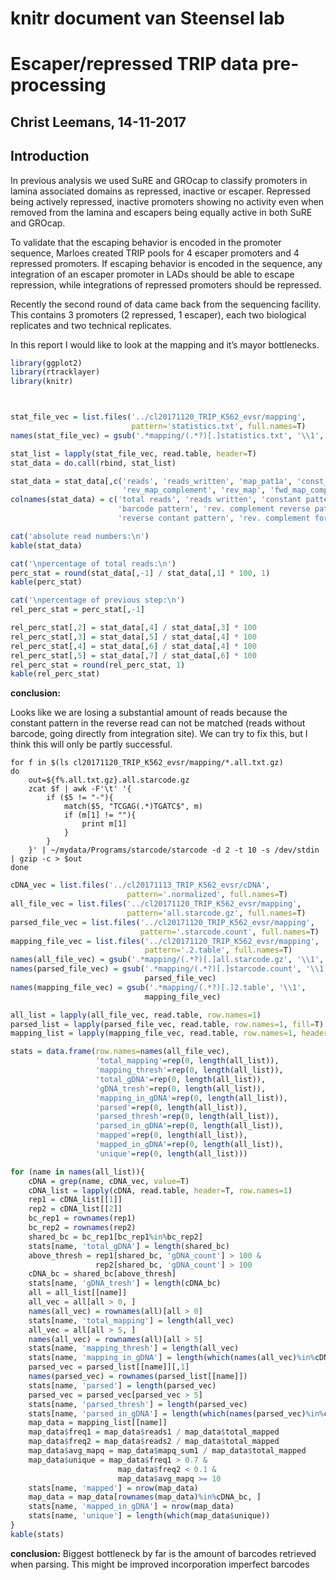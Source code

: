 # knitr document van Steensel lab

# Escaper/repressed TRIP data pre-processing
## Christ Leemans, 14-11-2017

## Introduction
In previous analysis we used SuRE and GROcap to classify promoters in lamina
associated domains as repressed, inactive or escaper. Repressed being actively
repressed, inactive promoters showing no activity even when removed from the lamina
and escapers being equally active in both SuRE and GROcap.

To validate that the escaping behavior is encoded in the promoter sequence,
Marloes created TRIP pools for 4 escaper promoters and 4 repressed promoters.
If escaping behavior is encoded in the sequence, any integration of an escaper
promoter in LADs should be able to escape repression, while integrations of
repressed promoters should be repressed.

Recently the second round of data came back from the sequencing facility. This contains
3 promoters (2 repressed, 1 escaper), each two biological replicates and two
technical replicates.

In this report I would like to look at the mapping and it's mayor bottlenecks.

```r
library(ggplot2)
library(rtracklayer)
library(knitr)



stat_file_vec = list.files('../cl20171120_TRIP_K562_evsr/mapping',
                           pattern='statistics.txt', full.names=T)
names(stat_file_vec) = gsub('.*mapping/(.*?)[.]statistics.txt', '\\1', stat_file_vec)

stat_list = lapply(stat_file_vec, read.table, header=T)
stat_data = do.call(rbind, stat_list)

stat_data = stat_data[,c('reads', 'reads_written', 'map_pat1a', 'const_bar',
                         'rev_map_complement', 'rev_map', 'fwd_map_complement')]
colnames(stat_data) = c('total reads', 'reads written', 'constant pattern 1',
                        'barcode pattern', 'rev. complement reverse pattern',
                        'reverse contant pattern', 'rev. complement forward pattern')

cat('absolute read numbers:\n')
kable(stat_data)

cat('\npercentage of total reads:\n')
perc_stat = round(stat_data[,-1] / stat_data[,1] * 100, 1)
kable(perc_stat)

cat('\npercentage of previous step:\n')
rel_perc_stat = perc_stat[,-1]

rel_perc_stat[,2] = stat_data[,4] / stat_data[,3] * 100
rel_perc_stat[,3] = stat_data[,5] / stat_data[,4] * 100
rel_perc_stat[,4] = stat_data[,6] / stat_data[,4] * 100
rel_perc_stat[,5] = stat_data[,7] / stat_data[,6] * 100
rel_perc_stat = round(rel_perc_stat, 1)
kable(rel_perc_stat)
```
**conclusion:**

Looks like we are losing a substantial amount of reads because the constant
pattern in the reverse read can not be matched (reads without barcode, going
directly from integration site). We can try to fix this, but I think this will
only be partly successful.

```
for f in $(ls cl20171120_TRIP_K562_evsr/mapping/*.all.txt.gz)
do
    out=${f%.all.txt.gz}.all.starcode.gz
    zcat $f | awk -F'\t' '{
        if ($5 != "-"){
            match($5, "TCGAG(.*)TGATC$", m)
            if (m[1] != ""){
                print m[1]
            }
        }
    }' | ~/mydata/Programs/starcode/starcode -d 2 -t 10 -s /dev/stdin | gzip -c > $out
done

```

```r


cDNA_vec = list.files('../cl20171113_TRIP_K562_evsr/cDNA',
                          pattern='.normalized', full.names=T)
all_file_vec = list.files('../cl20171120_TRIP_K562_evsr/mapping',
                          pattern='all.starcode.gz', full.names=T)
parsed_file_vec = list.files('../cl20171120_TRIP_K562_evsr/mapping',
                             pattern='.starcode.count', full.names=T)
mapping_file_vec = list.files('../cl20171120_TRIP_K562_evsr/mapping',
                              pattern='.2.table', full.names=T)
names(all_file_vec) = gsub('.*mapping/(.*?)[.]all.starcode.gz', '\\1', all_file_vec)
names(parsed_file_vec) = gsub('.*mapping/(.*?)[.]starcode.count', '\\1',
                              parsed_file_vec)
names(mapping_file_vec) = gsub('.*mapping/(.*?)[.]2.table', '\\1',
                              mapping_file_vec)

all_list = lapply(all_file_vec, read.table, row.names=1)
parsed_list = lapply(parsed_file_vec, read.table, row.names=1, fill=T)
mapping_list = lapply(mapping_file_vec, read.table, row.names=1, header=T)

stats = data.frame(row.names=names(all_file_vec),
                   'total_mapping'=rep(0, length(all_list)),
                   'mapping_thresh'=rep(0, length(all_list)),
                   'total_gDNA'=rep(0, length(all_list)),
                   'gDNA_tresh'=rep(0, length(all_list)),
                   'mapping_in_gDNA'=rep(0, length(all_list)),
                   'parsed'=rep(0, length(all_list)),
                   'parsed_thresh'=rep(0, length(all_list)),
                   'parsed_in_gDNA'=rep(0, length(all_list)),
                   'mapped'=rep(0, length(all_list)),
                   'mapped_in_gDNA'=rep(0, length(all_list)),
                   'unique'=rep(0, length(all_list)))

for (name in names(all_list)){
    cDNA = grep(name, cDNA_vec, value=T)
    cDNA_list = lapply(cDNA, read.table, header=T, row.names=1)
    rep1 = cDNA_list[[1]]
    rep2 = cDNA_list[[2]]
    bc_rep1 = rownames(rep1)
    bc_rep2 = rownames(rep2)
    shared_bc = bc_rep1[bc_rep1%in%bc_rep2]
    stats[name, 'total_gDNA'] = length(shared_bc)
    above_thresh = rep1[shared_bc, 'gDNA_count'] > 100 &
                   rep2[shared_bc, 'gDNA_count'] > 100           
    cDNA_bc = shared_bc[above_thresh]
    stats[name, 'gDNA_tresh'] = length(cDNA_bc)
    all = all_list[[name]]
    all_vec = all[all > 0, ]
    names(all_vec) = rownames(all)[all > 0]
    stats[name, 'total_mapping'] = length(all_vec)
    all_vec = all[all > 5, ]
    names(all_vec) = rownames(all)[all > 5]
    stats[name, 'mapping_thresh'] = length(all_vec)
    stats[name, 'mapping_in_gDNA'] = length(which(names(all_vec)%in%cDNA_bc))
    parsed_vec = parsed_list[[name]][,1]
    names(parsed_vec) = rownames(parsed_list[[name]])
    stats[name, 'parsed'] = length(parsed_vec)
    parsed_vec = parsed_vec[parsed_vec > 5]
    stats[name, 'parsed_thresh'] = length(parsed_vec)
    stats[name, 'parsed_in_gDNA'] = length(which(names(parsed_vec)%in%cDNA_bc))
    map_data = mapping_list[[name]]
    map_data$freq1 = map_data$reads1 / map_data$total_mapped
    map_data$freq2 = map_data$reads2 / map_data$total_mapped
    map_data$avg_mapq = map_data$mapq_sum1 / map_data$total_mapped
    map_data$unique = map_data$freq1 > 0.7 &
                        map_data$freq2 < 0.1 &
                        map_data$avg_mapq >= 10
    stats[name, 'mapped'] = nrow(map_data)
    map_data = map_data[rownames(map_data)%in%cDNA_bc, ]
    stats[name, 'mapped_in_gDNA'] = nrow(map_data)
    stats[name, 'unique'] = length(which(map_data$unique))
}
kable(stats)

```

**conclusion:**
Biggest bottleneck by far is the amount of barcodes retrieved when parsing. This 
might be improved incorporation imperfect barcodes
